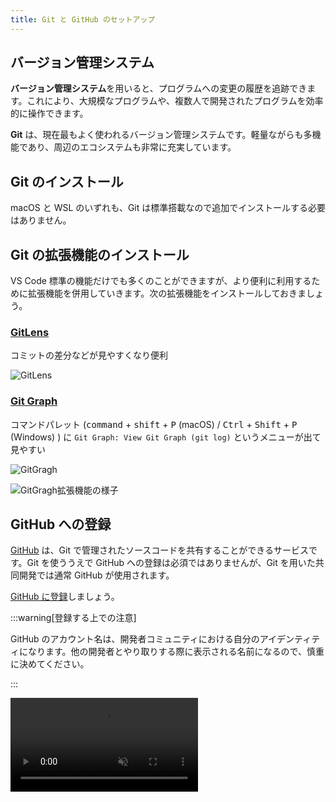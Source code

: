 ```yaml
---
title: Git と GitHub のセットアップ
---
```



## バージョン管理システム

**バージョン管理システム**を用いると、プログラムへの変更の履歴を追跡できます。これにより、大規模なプログラムや、複数人で開発されたプログラムを効率的に操作できます。

**Git** は、現在最もよく使われるバージョン管理システムです。軽量ながらも多機能であり、周辺のエコシステムも非常に充実しています。

## Git のインストール

macOS と WSL のいずれも、Git は標準搭載なので追加でインストールする必要はありません。

## Git の拡張機能のインストール

VS Code 標準の機能だけでも多くのことができますが、より便利に利用するために拡張機能を併用していきます。次の拡張機能をインストールしておきましょう。

### [GitLens](https://marketplace.visualstudio.com/items?itemName=eamodio.gitlens)

コミットの差分などが見やすくなり便利

![GitLens](./gitLens.png)

### [Git Graph](https://marketplace.visualstudio.com/items?itemName=mhutchie.git-graph)

コマンドパレット (<kbd>command</kbd> + <kbd>shift</kbd> + <kbd>P</kbd> (macOS) / <kbd>Ctrl</kbd> + <kbd>Shift</kbd> + <kbd>P</kbd> (Windows) ) に `Git Graph: View Git Graph (git log)` というメニューが出て見やすい

![GitGragh](./gitGraph.png)

![GitGragh拡張機能の様子](./gitGraph-view.png)

## GitHub への登録

[GitHub](https://github.com/) は、Git で管理されたソースコードを共有することができるサービスです。Git を使ううえで GitHub への登録は必須ではありませんが、Git を用いた共同開発では通常 GitHub が使用されます。

[GitHub に登録](https://github.com/signup)しましょう。

:::warning[登録する上での注意]

GitHub のアカウント名は、開発者コミュニティにおける自分のアイデンティティになります。他の開発者とやり取りする際に表示される名前になるので、慎重に決めてください。

:::

<video src={registerGitHubVideo} controls muted />

## Git と GitHub の初期設定

### ユーザー情報の登録

Git では、ファイルの変更だけでなく、その変更を行ったのが誰なのかも記録します。Git に対して名前とメールアドレスを登録しましょう。

- 名前: 必ず GitHub のアカウント名と一致させるようにしてください。

- メールアドレス: GitHub の登録の際に設定したメールアドレスが推奨されますが、メールアドレスを公開したくない場合は、次のようにダミーのメールアドレスを取得することもできます。

  [GitHub のメール設定](https://github.com/settings/emails)から `Keep my email addresses private` を有効化し、表示されているダミーのメールアドレス (スクリーンショットの例では `112743782+sample-ma9qke@users.noreply.github.com`) を Git に指定してください。

  ![メールアドレスを隠す](./hide-email-address.png)

名前とメールアドレスを登録するために、次の 2 つのコマンドを実行しましょう。

```shell
git config --global user.name 名前
```

```shell
git config --global user.email メールアドレス
```

:::danger[プライバシーの注意]

自分が書いたプログラムを GitHub を用いて公開する場合、ここで設定した名前とメールアドレスが公開されます。メールアドレスを公開したくない場合は、上記で取得したダミーのメールアドレスを設定してください。

:::

<video src={setupGitVideo} controls muted />

### デフォルトブランチの設定

現在 WSL 上の Ubuntu の Git では、デフォルトブランチというものが `master` に設定されていますが、macOS では `main` になっています。また、GitHub ではデフォルトブランチが `main` になっています。これらを統一するために、次のコマンドを実行してください。

```shell
git config --global init.defaultBranch main
```

### 公開鍵・秘密鍵ペアの作成と GitHub への登録

GitHub にブラウザからログインする際にはメールアドレスとパスワードを用いますが、Git のコマンドを用いて GitHub を使用する場合には、公開鍵・秘密鍵のペアを使用します。

:::tip[公開鍵暗号と GitHub]

公開鍵暗号では、「公開鍵」「秘密鍵」の 2 つの鍵が登場します。この 2 つの鍵は、「公開鍵で暗号化されたデータは秘密鍵を持っていないと復号できない」という特徴を持っています。

自分の PC で生成した公開鍵と秘密鍵のペアのうち、公開鍵のみをブラウザから事前に GitHub に登録しておくことで、自分の PC に保存されている秘密鍵を用いて認証できるようになります。

:::

GitHub に公開鍵を登録しましょう。

<video src={addSshKeyVideo} controls muted />

詳細な手順は、次の通りです。

公開鍵と秘密鍵のペアを生成するには、`ssh-keygen` コマンドを使用します。次のコマンドを実行することで、`Ed25519` というアルゴリズムの実装を用いて鍵を生成できます。
途中でターミナルの表示画面が止まりますが、`user@host:~$` が再度表示されるまで Enter キーで進みます。

```shell
$ cd ~
$ ssh-keygen -t ed25519
```

デフォルトでは公開鍵が `~/.ssh/id_ed25519.pub`、秘密鍵が `~/.ssh/id_ed25519` に格納されます。公開鍵のファイルを `cat` コマンドを用いて出力しましょう。

```shell
$ cat ~/.ssh/id_ed25519.pub
ssh-ed25519 AAAAC3NzaC1lZDI1NTE5AAAAIGz9wBSTWY0W4yJXPGQ/XsaffDTdvGOKg3mtR9pP3D6i [ユーザー名]@[コンピューター名]
```

`ssh-ed25519 AA...6i` の部分をコピーしましょう。これが公開鍵です。

:::tip[ホームディレクトリのパスを表す記号]

パスの中に現れる `~` は、**ホームディレクトリ**を表します。ホームディレクトリとは、ユーザー毎に割り当てられたディレクトリで、macOS では `/Users/ユーザー名`、Ubuntu では `/home/ユーザー名` になります。デスクトップやドキュメントディレクトリも通常ユーザーディレクトリの下に配置されています。

:::

:::tip[公開鍵のフォーマット]

`ssh-keygen` が生成する標準の公開鍵は、スペースを区切り文字として 3 つのパートに分かれています。鍵の種類、鍵の中身、コメントです。コメントの部分はなくても構いません。

```plain
ssh-ed25519 AAAAC3...P3D6i user@computer
```

:::

これを GitHub の [SSH 鍵の設定](https://github.com/settings/keys)から登録します。

登録ページへの移動方法は、`Settings` > `SSH and GPG keys` > `New SSH key`と順に移動すればたどり着けます。

![SSHキーを追加](./add-ssh-key.png)

上記のようなページが表示されたら、`Title` に適切な名前、`Key` には先ほどターミナルで表示した公開鍵を入力して登録しましょう。

## 確認

ここまでで Git と GitHub のセットアップが完了しました。
この章で行ってきたセットアップが正しくできているのかは次のようにして確認することができます。

### Git の初期設定の確認

次のコマンドを実行することで Git の設定を確認することができます。

```shell
git config --global --list
```

次のように表示されていれば正しく設定できています。

```shell
$ git config --global --list
user.name=名前
user.email=メールアドレス
init.defaultBranch=main
```

### SSH 接続のテスト

次のコマンドを実行することで SSH 接続が正常につながっているかをテストすることができます。

```shell
ssh -T git@github.com
```

:::info

この操作の際、初回は以下のような警告が出る場合があります。

```plain
The authenticity of host 'github.com (20.27.177.113)' can't be established.
ED25519 key fingerprint is SHA256:+DiY3wvvV6TuJJhbpZisF/zLDA0zPMSvHdkr4UvCOqU.
This key is not known by any other names
Are you sure you want to continue connecting (yes/no/[fingerprint])?
```

これは、接続先となっている GitHub が、なりすましではなく本物の GitHub であると信頼してもよいかを尋ねるメッセージです。
家庭用のインターネット回線、UTokyo Wi-Fi 等、十分に信頼できるネットワークに接続している場合は問題ありませんので、`yes` と入力して続行させてください。

:::

次のように表示されたら成功です。

```shell
Hi 名前! You've successfully authenticated, but GitHub does not provide shell access.
```

<video src={testSshConnectionVideo} controls />
